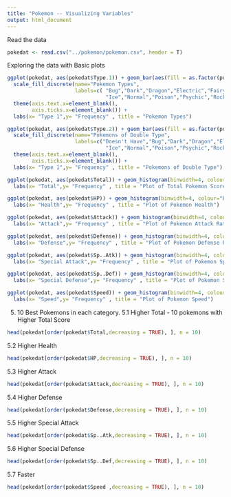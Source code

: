 ---
title: "Pokemon -- Visualizing Variables"
output: html_document
---

Read the data
```{r read file}
pokedat <- read.csv("../pokemon/pokemon.csv", header = T)
```

Exploring the data with Basic plots
```{r data plots}
ggplot(pokedat, aes(pokedat$Type.1)) + geom_bar(aes(fill = as.factor(pokedat$Type.1))) + 
  scale_fill_discrete(name="Pokemon Types",
                      labels=c( "Bug","Dark","Dragon","Electric","Fairy","Fighting","Fire","Flying","Ghost","Grass","Ground",
                                "Ice","Normal","Poison","Psychic","Rock","Steel","Water")) + 
  theme(axis.text.x=element_blank(),
        axis.ticks.x=element_blank()) +
  labs(x= "Type 1",y= "Frequency" , title = "Pokemon Types")

ggplot(pokedat, aes(pokedat$Type.2)) + geom_bar(aes(fill = as.factor(pokedat$Type.2))) + 
  scale_fill_discrete(name="Pokemons of Double Type",
                      labels=c("Doesn't Have","Bug","Dark","Dragon","Electric","Fairy","Fighting","Fire","Flying","Ghost","Grass","Ground",
                                "Ice","Normal","Poison","Psychic","Rock","Steel","Water")) + 
  theme(axis.text.x=element_blank(),
        axis.ticks.x=element_blank()) +
  labs(x= "Type 1",y= "Frequency" , title = "Pokemons of Double Type")

ggplot(pokedat, aes(pokedat$Total)) + geom_histogram(binwidth=4, colour="black", fill="green") +
  labs(x= "Total",y= "Frequency" , title = "Plot of Total Pokemon Score")

ggplot(pokedat, aes(pokedat$HP)) + geom_histogram(binwidth=4, colour="black", fill="green") +
  labs(x= "Health",y= "Frequency" , title = "Plot of Pokemon Health")

ggplot(pokedat, aes(pokedat$Attack)) + geom_histogram(binwidth=4, colour="black", fill="green") +
  labs(x= "Attack",y= "Frequency" , title = "Plot of Pokemon Attack Rating")  

ggplot(pokedat, aes(pokedat$Defense)) + geom_histogram(binwidth=4, colour="black", fill="green") +
  labs(x= "Defense",y= "Frequency" , title = "Plot of Pokemon Defense Rating")

ggplot(pokedat, aes(pokedat$Sp..Atk)) + geom_histogram(binwidth=4, colour="black", fill="green") +
  labs(x= "Special Attack",y= "Frequency" , title = "Plot of Pokemon Special Attack Rating")

ggplot(pokedat, aes(pokedat$Sp..Def)) + geom_histogram(binwidth=4, colour="black", fill="green") +
  labs(x= "Special Defense",y= "Frequency" , title = "Plot of Pokemon Special Defense Rating")   

ggplot(pokedat, aes(pokedat$Speed)) + geom_histogram(binwidth=4, colour="black", fill="green") +
  labs(x= "Speed",y= "Frequency" , title = "Plot of Pokemon Speed")
```

5. 10 Best Pokemons in each category.
 5.1 Higher Total - 10 pokemons with Higher Total Score
```{r}
head(pokedat[order(pokedat$Total,decreasing = TRUE), ], n = 10)
```
 5.2 Higher Health
```{r}
head(pokedat[order(pokedat$HP,decreasing = TRUE), ], n = 10)
```
 5.3 Higher Attack
```{r}
head(pokedat[order(pokedat$Attack,decreasing = TRUE), ], n = 10)
```
 5.4 Higher Defense
```{r}
head(pokedat[order(pokedat$Defense,decreasing = TRUE), ], n = 10)
```
 5.5 Higher Special Attack
```{r}
head(pokedat[order(pokedat$Sp..Atk,decreasing = TRUE), ], n = 10)
```
 5.6 Higher Special Defense
```{r}
head(pokedat[order(pokedat$Sp..Def,decreasing = TRUE), ], n = 10)
```
 5.7 Faster
```{r}
head(pokedat[order(pokedat$Speed ,decreasing = TRUE), ], n = 10)
```